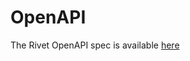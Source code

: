 # OpenAPI

The Rivet OpenAPI spec is available [here](https://github.com/rivet-dev/rivetkit/blob/main/clients/openapi/openapi.json)

